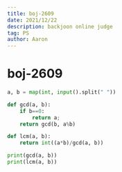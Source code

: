 ```yaml
---
title: boj-2609
date: 2021/12/22
description: backjoon online judge
tag: PS
author: Aaron
---
```


# boj-2609

```python
a, b = map(int, input().split(" "))

def gcd(a, b):
    if b==0:
        return a;
    return gcd(b, a%b)

def lcm(a, b):
    return int((a*b)/gcd(a, b))

print(gcd(a, b))
print(lcm(a, b))
```

